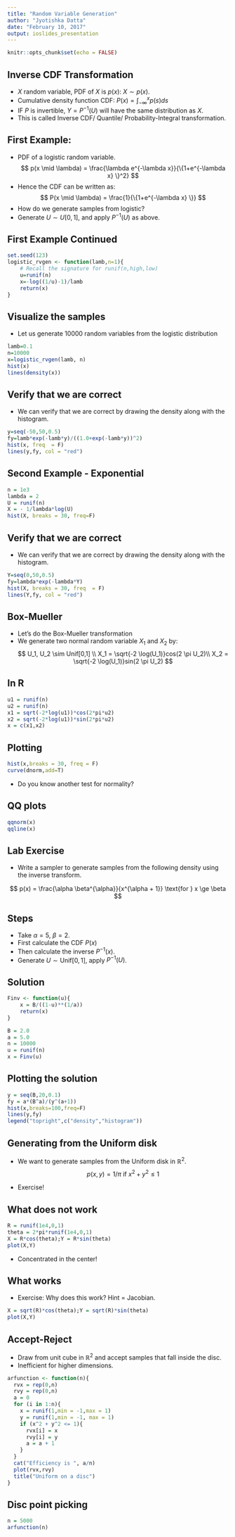 ```yaml
---
title: "Random Variable Generation"
author: "Jyotishka Datta"
date: "February 10, 2017"
output: ioslides_presentation
---
```


```r
knitr::opts_chunk$set(echo = FALSE)
```

## Inverse CDF Transformation

- $X$ random variable, PDF of $X$ is $p(x)$: $X \sim p(x)$.
- Cumulative density function CDF: $P(x) = \int_{-\infty}^{x} p(s) ds$
- IF $P$ is invertible, $Y = P^{-1}(U)$ will have the same distribution as $X$.
- This is called Inverse CDF/ Quantile/ Probability-Integral transformation. 

## First Example: 

- PDF of a logistic random variable. 
$$
p(x \mid \lambda) = \frac{\lambda e^{-\lambda x}}{\{1+e^{-\lambda x} \}^2}
$$
- Hence the CDF can be written as: 
$$
P(x \mid \lambda) = \frac{1}{\{1+e^{-\lambda x} \}} 
$$
- How do we generate samples from logistic? 
- Generate $U \sim U[0,1]$, and apply $P^{-1}(U)$ as above. 

## First Example Continued 

```r
set.seed(123)
logistic_rvgen <- function(lamb,n=1){
    # Recall the signature for runif(n,high,low)
    u=runif(n)
    x=-log((1/u)-1)/lamb
    return(x)
}
```

## Visualize the samples

- Let us generate 10000 random variables from the logistic distribution

```r
lamb=0.1
n=10000
x=logistic_rvgen(lamb, n)
hist(x)
lines(density(x))
```

## Verify that we are correct 

- We can verify that we are correct by drawing the density along with the histogram. 

```r
y=seq(-50,50,0.5)
fy=lamb*exp(-lamb*y)/((1.0+exp(-lamb*y))^2)
hist(x, freq  = F)
lines(y,fy, col = "red")
```

## Second Example - Exponential

```r
n = 1e3
lambda = 2
U = runif(n)
X = - 1/lambda*log(U)
hist(X, breaks = 30, freq=F)
```

## Verify that we are correct 

- We can verify that we are correct by drawing the density along with the histogram. 

```r
Y=seq(0,50,0.5)
fy=lambda*exp(-lambda*Y)
hist(X, breaks = 30, freq  = F)
lines(Y,fy, col = "red")
```

## Box-Mueller

- Let's do the Box-Mueller transformation 
- We generate two normal random variable $X_1$ and $X_2$ by: 
$$
U_1, U_2 \sim Unif[0,1] \\
X_1 = \sqrt{-2 \log(U_1)}cos(2 \pi U_2)\\ 
X_2 = \sqrt{-2 \log(U_1)}sin(2 \pi U_2)
$$

## In R 

```r
u1 = runif(n)
u2 = runif(n)
x1 = sqrt(-2*log(u1))*cos(2*pi*u2)
x2 = sqrt(-2*log(u1))*sin(2*pi*u2)
x = c(x1,x2)
```

## Plotting 

```r
hist(x,breaks = 30, freq = F)
curve(dnorm,add=T)
```
- Do you know another test for normality?

## QQ plots 

```r
qqnorm(x)
qqline(x)
```

## Lab Exercise 

- Write a sampler to generate samples from the following density using the inverse transform.

$$
p(x) = \frac{\alpha \beta^{\alpha}}{x^{\alpha + 1}} \text{for } x \ge \beta
$$


## Steps 
-  Take $\alpha = 5$, $\beta = 2$. 
-  First calculate the CDF $P(x)$
-  Then calculate the inverse $P^{-1}(x)$. 
-  Generate $U \sim \text{Unif}[0,1]$, apply $P^{-1}(U)$.

## Solution 

```r
Finv <- function(u){
    x = B/((1-u)**(1/a))
    return(x)
}

B = 2.0
a = 5.0
n = 10000
u = runif(n)
x = Finv(u)
```

## Plotting the solution 

```r
y = seq(B,20,0.1)
fy = a*(B^a)/(y^(a+1))
hist(x,breaks=100,freq=F)
lines(y,fy)
legend("topright",c("density","histogram"))
```

## Generating from the Uniform disk 

- We want to generate samples from the Uniform disk in $\mathbb{R}^2$.
$$
p(x,y) = 1/\pi \text{ if } x^2 + y^2 \le 1 
$$ 

- Exercise! 

## What does not work 

```r
R = runif(1e4,0,1)
theta = 2*pi*runif(1e4,0,1)
X = R*cos(theta);Y = R*sin(theta)
plot(X,Y)
```
- Concentrated in the center!

## What works 
- Exercise: Why does this work? Hint = Jacobian.
```r
X = sqrt(R)*cos(theta);Y = sqrt(R)*sin(theta)
plot(X,Y)
```

## Accept-Reject {.smaller}
 - Draw from unit cube in $\mathbb{R}^2$ and accept samples that fall inside the disc. 
 - Inefficient for higher dimensions.

```r
arfunction <- function(n){
  rvx = rep(0,n)
  rvy = rep(0,n)
  a = 0
  for (i in 1:n){
    x = runif(1,min = -1,max = 1)
    y = runif(1,min = -1, max = 1)
    if (x^2 + y^2 <= 1){
      rvx[i] = x
      rvy[i] = y 
      a = a + 1
    }
  }
  cat("Efficiency is ", a/n)  
  plot(rvx,rvy)
  title("Uniform on a disc")
}
```

## Disc point picking 

```r
n = 5000
arfunction(n)
```

 


